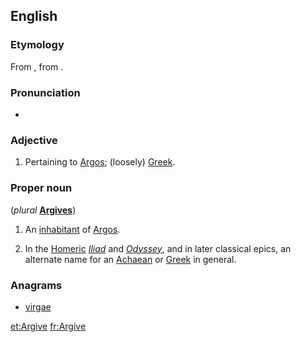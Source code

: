 ==English==
{{wikipedia|Argives}}

===Etymology===
From {{etyl|la|en}} {{term|Argivus|Argīvus|lang=la}}, from {{etyl|grc|en}} {{term|Ἀργεῖος|lang=grc}}.

===Pronunciation===
*{{a|UK}} {{IPA|/ˈɑːɡʌɪv/}}

===Adjective===
{{en-adj}}

# Pertaining to [[Argos]]; (loosely) [[Greek]]. 

===Proper noun===
{{en-proper noun}} (''plural'' '''[[Argives]]''')

# An [[inhabitant]] of [[Argos]].
# {{context|poetic|lang=en}} In the [[Homer]]ic ''[[Iliad]]'' and ''[[Odyssey]]'', and in later classical epics, an alternate name for an [[Achaean]] or [[Greek]] in general.

===Anagrams===
* [[virgae#English|virgae]]

[[et:Argive]]
[[fr:Argive]]